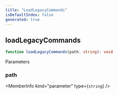 ```yaml
---
title: "LoadLegacyCommands"
isDefaultIndex: false
generated: true
---
```



<!-- This file was generated from the CommandKit source. Do not modify. Instead, re-run the "docgen" script -->


## loadLegacyCommands

<GenerationInfo sourceFile="packages/legacy/src/loadLegacyCommands.ts" sourceLine="61" packageName="@commandkit/legacy" />



```ts title="Signature"
function loadLegacyCommands(path: string): void
```
Parameters

### path

<MemberInfo kind="parameter" type={`string`} />

